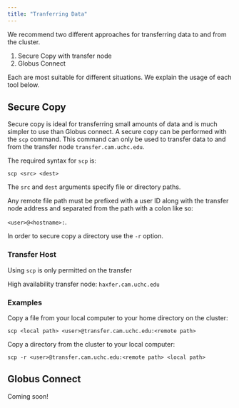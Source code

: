 ```yaml
---
title: "Tranferring Data"
---
```


We recommend two different approaches for transferring data to and from the cluster.

1) Secure Copy with transfer node
2) Globus Connect

Each are most suitable for different situations. We explain the usage of each tool below.

## Secure Copy
Secure copy is ideal for transferring small amounts of data and is much simpler to use than Globus connect. A secure copy can be performed with the `scp` command. This command can only be used to transfer data to and from the transfer node `transfer.cam.uchc.edu`.

The required syntax for `scp` is:

`scp <src> <dest>`

The `src` and `dest` arguments specify file or directory paths.

Any remote file path must be prefixed with a user ID along with the transfer node address and separated from the path with a colon like so:

`<user>@<hostname>:`.

In order to secure copy a directory use the `-r` option.

### Transfer Host
Using `scp` is only permitted on the transfer 

High availability transfer node: `haxfer.cam.uchc.edu`


### Examples
Copy a file from your local computer to your home directory on the cluster:

`scp <local path> <user>@transfer.cam.uchc.edu:<remote path>`

Copy a directory from the cluster to your local computer:

`scp -r <user>@transfer.cam.uchc.edu:<remote path> <local path>`



## Globus Connect
Coming soon!
<!-- TODO: Complete this section -->